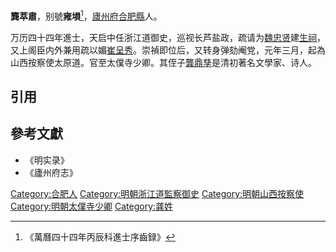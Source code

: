 '''龔萃肅'''，别號'''雍塤'''<ref>《萬曆四十四年丙辰科進士序齒録》</ref>，[[廬州府|廬州府]][[合肥縣|合肥縣]]人。

万历四十四年進士，天启中任浙江道御史，巡视长芦盐政，疏请为[[魏忠贤|魏忠贤]]建[[生祠|生祠]]，又上阁臣内外兼用疏以媚[[崔呈秀|崔呈秀]]。崇禎即位后，又转身弹劾阉党，元年三月，起為山西按察使太原道。官至太僕寺少卿。其侄子[[龔鼎孳|龔鼎孳]]是清初著名文學家、诗人。

==引用==
{{reflist}}

==參考文獻==
*《明实录》
*《廬州府志》

{{萬曆四十四年丙辰科殿試金榜}}
{{明朝人物小作品}}
{{DEFAULTSORT:Gong龔}}
[[Category:合肥人|Category:合肥人]]
[[Category:明朝浙江道監察御史|Category:明朝浙江道監察御史]]
[[Category:明朝山西按察使|Category:明朝山西按察使]]
[[Category:明朝太僕寺少卿|Category:明朝太僕寺少卿]]
[[Category:龚姓|Category:龚姓]]